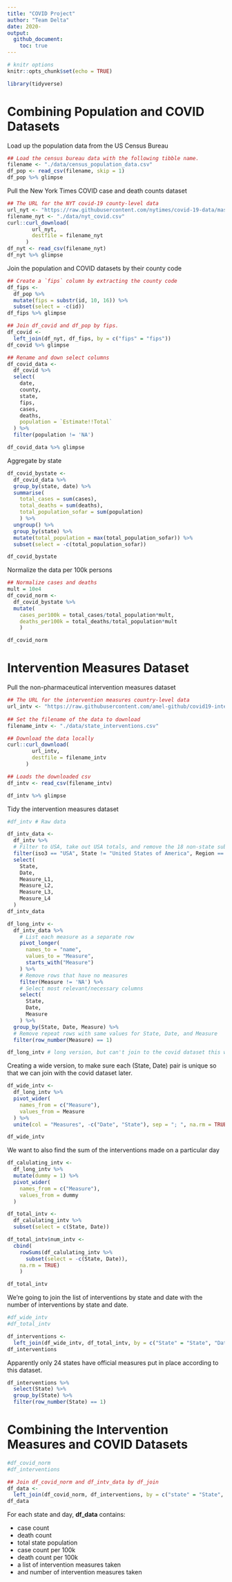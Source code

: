 ---
title: "COVID Project"
author: "Team Delta"
date: 2020-
output:
  github_document:
    toc: true
---

```{r setup, include=FALSE}
# knitr options
knitr::opts_chunk$set(echo = TRUE)
```

```{r library}
library(tidyverse)
```

# Combining Population and COVID Datasets
<!-- -------------------------------------------------- -->

Load up the population data from the US Census Bureau

```{r pop-data}
## Load the census bureau data with the following tibble name.
filename <- "./data/census_population_data.csv"
df_pop <- read_csv(filename, skip = 1)
df_pop %>% glimpse
```

Pull the New York Times COVID case and death counts dataset

```{r nyt-data}
## The URL for the NYT covid-19 county-level data
url_nyt <- "https://raw.githubusercontent.com/nytimes/covid-19-data/master/us-counties.csv"
filename_nyt <- "./data/nyt_covid.csv"
curl::curl_download(
        url_nyt,
        destfile = filename_nyt
      )
df_nyt <- read_csv(filename_nyt)
df_nyt %>% glimpse
```
Join the population and COVID datasets by their county code

```{r join-fips}
## Create a `fips` column by extracting the county code
df_fips <- 
  df_pop %>%
  mutate(fips = substr(id, 10, 16)) %>%
  subset(select = -c(id))
df_fips %>% glimpse

## Join df_covid and df_pop by fips.
df_covid <- 
  left_join(df_nyt, df_fips, by = c("fips" = "fips"))
df_covid %>% glimpse

## Rename and down select columns
df_covid_data <-
  df_covid %>%
  select(
    date,
    county,
    state,
    fips,
    cases,
    deaths,
    population = `Estimate!!Total`
  ) %>%
  filter(population != 'NA')

df_covid_data %>% glimpse
```

Aggregate by state

```{r aggregate}
df_covid_bystate <-
  df_covid_data %>%
  group_by(state, date) %>%
  summarise(
    total_cases = sum(cases), 
    total_deaths = sum(deaths),
    total_population_sofar = sum(population)
    ) %>%
  ungroup() %>%
  group_by(state) %>%
  mutate(total_population = max(total_population_sofar)) %>%
  subset(select = -c(total_population_sofar))

df_covid_bystate
```

Normalize the data per 100k persons

```{r normalize}
## Normalize cases and deaths
mult = 10e4
df_covid_norm <-
  df_covid_bystate %>%
  mutate(
    cases_per100k = total_cases/total_population*mult, 
    deaths_per100k = total_deaths/total_population*mult
    )

df_covid_norm
```


# Intervention Measures Dataset
<!-- -------------------------------------------------- -->

Pull the non-pharmaceutical intervention measures dataset

```{r intv-data}
## The URL for the intervention measures country-level data
url_intv <- "https://raw.githubusercontent.com/amel-github/covid19-interventionmeasures/master/COVID19_non-pharmaceutical-interventions_version2_utf8.csv"
  
## Set the filename of the data to download
filename_intv <- "./data/state_interventions.csv"

## Download the data locally
curl::curl_download(
        url_intv,
        destfile = filename_intv
      )

## Loads the downloaded csv
df_intv <- read_csv(filename_intv)

df_intv %>% glimpse
```

Tidy the intervention measures dataset

```{r tidy-intv}
#df_intv # Raw data

df_intv_data <-
  df_intv %>%
  # Filter to USA, take out USA totals, and remove the 18 non-state subregions ex. "Broward County"
  filter(iso3 == "USA", State != "United States of America", Region == State) %>%
  select(
    State,
    Date,
    Measure_L1,
    Measure_L2,
    Measure_L3,
    Measure_L4
  )
df_intv_data
```

``` {r long-intv}
df_long_intv <-
  df_intv_data %>%
    # List each measure as a separate row
    pivot_longer(
      names_to = "name",
      values_to = "Measure",
      starts_with("Measure")
    ) %>%
    # Remove rows that have no measures
    filter(Measure != 'NA') %>%
    # Select most relevant/necessary columns
    select(
      State,
      Date,
      Measure
    ) %>%
  group_by(State, Date, Measure) %>%
  # Remove repeat rows with same values for State, Date, and Measure
  filter(row_number(Measure) == 1)

df_long_intv # long version, but can't join to the covid dataset this way
```

Creating a wide version, to make sure each (State, Date) pair is unique so that we can join with the covid dataset later.

``` {r wide-intv}
df_wide_intv <-
  df_long_intv %>%
  pivot_wider(
    names_from = c("Measure"),
    values_from = Measure
  ) %>%
  unite(col = "Measures", -c("Date", "State"), sep = "; ", na.rm = TRUE)

df_wide_intv
```

We want to also find the sum of the interventions made on a particular day

```{r sum-intv}
df_calulating_intv <- 
  df_long_intv %>%
  mutate(dummy = 1) %>%
  pivot_wider(
    names_from = c("Measure"),
    values_from = dummy
  )

df_total_intv <- 
  df_calulating_intv %>%
  subset(select = c(State, Date))

df_total_intv$num_intv <- 
  cbind(
    rowSums(df_calulating_intv %>%
      subset(select = -c(State, Date)), 
    na.rm = TRUE)
    )

df_total_intv
```

We're going to join the list of interventions by state and date with the number of interventions by state and date.

```{r fixing-intv}
#df_wide_intv
#df_total_intv

df_interventions <- 
  left_join(df_wide_intv, df_total_intv, by = c("State" = "State", "Date" = "Date"))
df_interventions
```

Apparently only 24 states have official measures put in place according to this dataset.

``` {r states-with-measures}
df_interventions %>%
  select(State) %>%
  group_by(State) %>%
  filter(row_number(State) == 1)
```

# Combining the Intervention Measures and COVID Datasets
<!-- -------------------------------------------------- -->

``` {r join-everything}
#df_covid_norm
#df_interventions

## Join df_covid_norm and df_intv_data by df_join
df_data <- 
  left_join(df_covid_norm, df_interventions, by = c("state" = "State", "date" = "Date"))
df_data

```

For each state and day, **df_data** contains:

 - case count
 - death count
 - total state population
 - case count per 100k
 - death count per 100k
 - a list of intervention measures taken
 - and number of intervention measures taken
